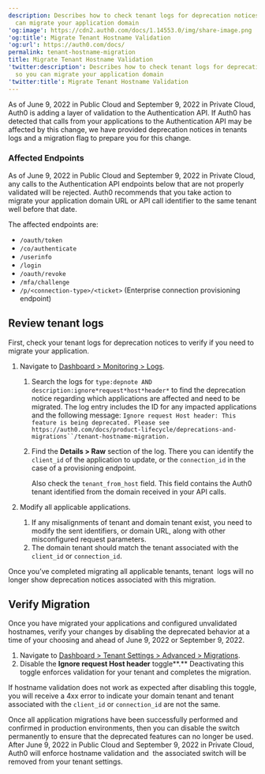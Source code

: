 ```yaml
---
description: Describes how to check tenant logs for deprecation notices so you
  can migrate your application domain
'og:image': https://cdn2.auth0.com/docs/1.14553.0/img/share-image.png
'og:title': Migrate Tenant Hostname Validation
'og:url': https://auth0.com/docs/
permalink: tenant-hostname-migration
title: Migrate Tenant Hostname Validation
'twitter:description': Describes how to check tenant logs for deprecation notices
  so you can migrate your application domain
'twitter:title': Migrate Tenant Hostname Validation
---
```

As of June 9, 2022 in Public Cloud and September 9, 2022 in Private Cloud, Auth0 is adding a layer of validation to the Authentication API. If Auth0 has detected that calls from your applications to the Authentication API may be affected by this change, we have provided deprecation notices in tenants logs and a migration flag to prepare you for this change.

### Affected Endpoints

As of June 9, 2022 in Public Cloud and September 9, 2022 in Private Cloud, any calls to the Authentication API endpoints below that are not properly validated will be rejected. Auth0 recommends that you take action to migrate your application domain URL or API call identifier to the same tenant well before that date.

The affected endpoints are:

* `/oauth/token`
* `/co/authenticate`
* `/userinfo`
* `/login`
* `/oauth/revoke`
* `/mfa/challenge`
* `/p/<connection-type>/<ticket>` (Enterprise connection provisioning endpoint)

## Review tenant logs

First, check your tenant logs for deprecation notices to verify if you need to migrate your application.

1. Navigate to [Dashboard > Monitoring > Logs](https://manage.auth0.com/#/logs).

   1. Search the logs for `type:depnote AND description:ignore*request*host*header*` to find the deprecation notice regarding which applications are affected and need to be migrated. The log entry includes the ID for any impacted applications and the following message:
      `Ignore request Host header: This feature is being deprecated. Please see https://auth0.com/docs/product-lifecycle/deprecations-and-migrations``/tenant-hostname-migration.`
   2. Find the **Details > Raw** section of the log. There you can identify the `client_id` of the application to update, or the `connection_id` in the case of a provisioning endpoint.

      <Callout icon="file-lines" color="#0EA5E9" iconType="regular">

      Also check the `tenant_from_host` field. This field contains the Auth0 tenant identified from the domain received in your API calls.

      </Callout>
2. Modify all applicable applications.

   1. If any misalignments of tenant and domain tenant exist, you need to modify the sent identifiers, or domain URL, along with other misconfigured request parameters.
   2. The domain tenant should match the tenant associated with the `client_id` or `connection_id`.

Once you’ve completed migrating all applicable tenants, tenant  logs will no longer show deprecation notices associated with this migration.

## Verify Migration

Once you have migrated your applications and configured unvalidated hostnames, verify your changes by disabling the deprecated behavior at a time of your choosing and ahead of June 9, 2022 or September 9, 2022.

1. Navigate to [Dashboard > Tenant Settings > Advanced > Migrations](https://manage.auth0.com/#/tenant/advanced).
2. Disable the **Ignore request Host header** toggle**.** Deactivating this toggle enforces validation for your tenant and completes the migration.

If hostname validation does not work as expected after disabling this toggle, you will receive a 4xx error to indicate your domain tenant and tenant associated with the `client_id` or `connection_id` are not the same.

Once all application migrations have been successfully performed and confirmed in production environments, then you can disable the switch permanently to ensure that the deprecated features can no longer be used. After June 9, 2022 in Public Cloud and September 9, 2022 in Private Cloud, Auth0 will enforce hostname validation and  the associated switch will be removed from your tenant settings.